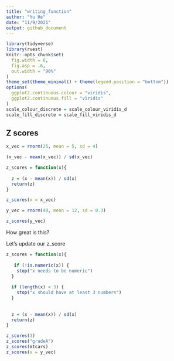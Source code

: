 ```yaml
---
title: "writing_function"
author: "Yu He"
date: "11/9/2021"
output: github_document
---
```

```r
library(tidyverse)
library(rvest)
knitr::opts_chunk$set(
  fig.width = 6,
  fig.asp = .6,
  out.width = "90%"
)
theme_set(theme_minimal() + theme(legend.position = "bottom"))
options(
  ggplot2.continuous.colour = "viridis",
  ggplot2.continuous.fill = "viridis"
)
scale_colour_discrete = scale_colour_viridis_d
scale_fill_discrete = scale_fill_viridis_d
```


## Z scores

```r
x_vec = rnorm(25, mean = 5, sd = 4)

(x_vec - mean(x_vec)) / sd(x_vec)

z_scores = function(x){
  
  z = (x - mean(x)) / sd(x)
  return(z)
}

z_scores(x = x_vec)

y_vec = rnorm(40, mean = 12, sd = 0.3)

z_scores(y_vec)
```

How great is this?

Let's update our z_score 

```r
z_scores = function(x){
  
   if (!is.numeric(x)) {
    stop("x needs to be numeric")
  }
  
  if (length(x) < 3) {
    stop("x should have at least 3 numbers")
  }
  
  
  z = (x - mean(x)) / sd(x)
  return(z)
}
```


```r
z_scores(3)
z_scores("gradeA")
z_scores(mtcars)
z_scores(x = y_vec)
```


























